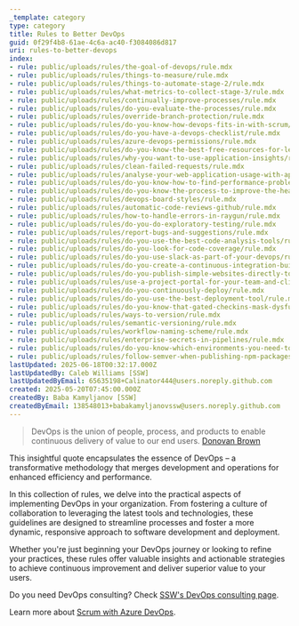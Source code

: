 ```yaml
---
_template: category
type: category
title: Rules to Better DevOps
guid: 0f29f4b8-61ae-4c6a-ac40-f3084086d817
uri: rules-to-better-devops
index:
- rule: public/uploads/rules/the-goal-of-devops/rule.mdx
- rule: public/uploads/rules/things-to-measure/rule.mdx
- rule: public/uploads/rules/things-to-automate-stage-2/rule.mdx
- rule: public/uploads/rules/what-metrics-to-collect-stage-3/rule.mdx
- rule: public/uploads/rules/continually-improve-processes/rule.mdx
- rule: public/uploads/rules/do-you-evaluate-the-processes/rule.mdx
- rule: public/uploads/rules/override-branch-protection/rule.mdx
- rule: public/uploads/rules/do-you-know-how-devops-fits-in-with-scrum/rule.mdx
- rule: public/uploads/rules/do-you-have-a-devops-checklist/rule.mdx
- rule: public/uploads/rules/azure-devops-permissions/rule.mdx
- rule: public/uploads/rules/do-you-know-the-best-free-resources-for-learning-devops/rule.mdx
- rule: public/uploads/rules/why-you-want-to-use-application-insights/rule.mdx
- rule: public/uploads/rules/clean-failed-requests/rule.mdx
- rule: public/uploads/rules/analyse-your-web-application-usage-with-application-insights/rule.mdx
- rule: public/uploads/rules/do-you-know-how-to-find-performance-problems-with-application-insights/rule.mdx
- rule: public/uploads/rules/do-you-know-the-process-to-improve-the-health-of-your-web-application/rule.mdx
- rule: public/uploads/rules/devops-board-styles/rule.mdx
- rule: public/uploads/rules/automatic-code-reviews-github/rule.mdx
- rule: public/uploads/rules/how-to-handle-errors-in-raygun/rule.mdx
- rule: public/uploads/rules/do-you-do-exploratory-testing/rule.mdx
- rule: public/uploads/rules/report-bugs-and-suggestions/rule.mdx
- rule: public/uploads/rules/do-you-use-the-best-code-analysis-tools/rule.mdx
- rule: public/uploads/rules/do-you-look-for-code-coverage/rule.mdx
- rule: public/uploads/rules/do-you-use-slack-as-part-of-your-devops/rule.mdx
- rule: public/uploads/rules/do-you-create-a-continuous-integration-build-for-the-solution-before-configuring-continuous-deployment/rule.mdx
- rule: public/uploads/rules/do-you-publish-simple-websites-directly-to-windows-azure-from-visual-studio-online/rule.mdx
- rule: public/uploads/rules/use-a-project-portal-for-your-team-and-client/rule.mdx
- rule: public/uploads/rules/do-you-continuously-deploy/rule.mdx
- rule: public/uploads/rules/do-you-use-the-best-deployment-tool/rule.mdx
- rule: public/uploads/rules/do-you-know-that-gated-checkins-mask-dysfunction/rule.mdx
- rule: public/uploads/rules/ways-to-version/rule.mdx
- rule: public/uploads/rules/semantic-versioning/rule.mdx
- rule: public/uploads/rules/workflow-naming-scheme/rule.mdx
- rule: public/uploads/rules/enterprise-secrets-in-pipelines/rule.mdx
- rule: public/uploads/rules/do-you-know-which-environments-you-need-to-provision-when-starting-a-new-project/rule.mdx
- rule: public/uploads/rules/follow-semver-when-publishing-npm-packages/rule.mdx
lastUpdated: 2025-06-18T00:32:17.000Z
lastUpdatedBy: Caleb Williams [SSW]
lastUpdatedByEmail: 65635198+Calinator444@users.noreply.github.com
created: 2025-05-20T07:45:00.000Z
createdBy: Baba Kamyljanov [SSW]
createdByEmail: 138548013+babakamyljanovssw@users.noreply.github.com
---
```


> DevOps is the union of people, process, and products to enable continuous delivery of value to our end users.
> [Donovan Brown](https://www.donovanbrown.com/post/what-is-devops)

This insightful quote encapsulates the essence of DevOps – a transformative methodology that merges development and operations for enhanced efficiency and performance.

In this collection of rules, we delve into the practical aspects of implementing DevOps in your organization. From fostering a culture of collaboration to leveraging the latest tools and technologies, these guidelines are designed to streamline processes and foster a more dynamic, responsive approach to software development and deployment.

Whether you're just beginning your DevOps journey or looking to refine your practices, these rules offer valuable insights and actionable strategies to achieve continuous improvement and deliver superior value to your users.

Do you need DevOps consulting? Check [SSW's DevOps consulting page](https://www.ssw.com.au/consulting/devops).

Learn more about [Scrum with Azure DevOps](/rules-to-better-scrum-using-azure-devops).
